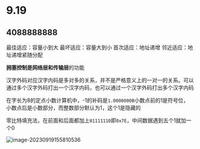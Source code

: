
# 9.19

> <Hitokoto />

## 4088888888

最佳适应：容量小到大
最坏适应：容量大到小
首次适应：地址递增
邻近适应：地址递增紧随分配

**拥塞控制是网络层和传输层**的功能

汉字外码对应汉字内码是多对多的关系，并不是严格意义上的一对一的关系。可以通过多个汉字外码打出一个汉字内码，也可以通过一个汉字外码打出多个汉字内码

在字长为8的定点小数计算机中，-1的补码是`1.0000000B`小数点前的1是符号位，小数点后是小数部分，而整数部分默认为1，这个1是隐藏的

零比特填充法，在前面和后面都加上`01111110`即`0x7E`，中间数据遇到五个1就加一个0

![image-20230919155810536](https://pic.redhat.team/uPic/image-20230919155810536.png)